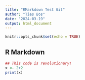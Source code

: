 ```yaml
---
title: "RMarkdown Test Git"
author: "Ties Bos"
date: "2024-03-19"
output: html_document
---
```


```r
knitr::opts_chunk$set(echo = TRUE)
```

## R Markdown

```r

## This code is revolutionary!
x <- 2+2
print(x)

```

